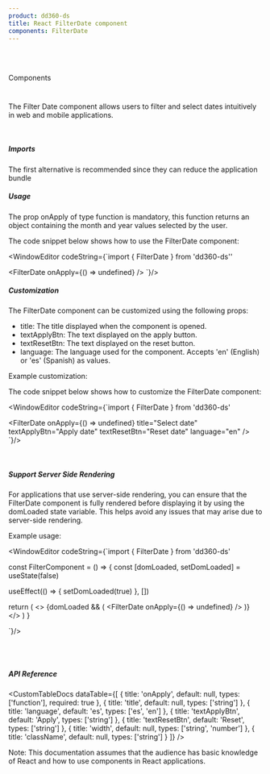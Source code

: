```yaml
---
product: dd360-ds
title: React FilterDate component
components: FilterDate
---
```


<br id='top' />
<br />

<Label>Components</Label>

# <HeaderDocCustom title="Filter Date" pathUrl="components-filterdate--filter-date" />


The Filter Date component allows users to filter and select dates intuitively in web and mobile applications.

<br />

##### <span name="floating-nav">Imports</span>

The first alternative is recommended since they can reduce the application bundle

<WindowEditor codeString="import FilterDate from 'dd360-ds/FilterDate'" />
<WindowEditor codeString="import { FilterDate } from 'dd360-ds'" />

##### <span name="floating-nav">Usage</span>

The prop onApply of type function is mandatory, this function returns an object containing the month and year values selected by the user.

<Playground>
  <FilterDateCustom />
</Playground>

The code snippet below shows how to use the FilterDate component:

<WindowEditor
    codeString={`import { FilterDate } from 'dd360-ds''

<FilterDate
  onApply={() => undefined}
/>
`}/>


##### <span name="floating-nav">Customization</span>

<span className="font-semibold" >The FilterDate component can be customized using the following props:</span>
 - title: The title displayed when the component is opened.
 - textApplyBtn: The text displayed on the apply button.
 - textResetBtn: The text displayed on the reset button.
 - language: The language used for the component. Accepts 'en' (English) or 'es' (Spanish) as values.

Example customization:

<Playground>
  <FilterDateCustom
    title="Select date"
    textApplyBtn="Apply date"
    textResetBtn="Reset date"
    language="en"
  />
</Playground>

The code snippet below shows how to customize the FilterDate component:

<WindowEditor
    codeString={`import { FilterDate } from 'dd360-ds'

<FilterDate
  onApply={() => undefined}
  title="Select date"
  textApplyBtn="Apply date"
  textResetBtn="Reset date"
  language="en"
/>
`}/>


<br />

##### <span name="floating-nav">Support Server Side Rendering</span>

For applications that use server-side rendering, you can ensure that the FilterDate component is fully rendered before displaying it by using the domLoaded state variable. 
This helps avoid any issues that may arise due to server-side rendering.

Example usage:

<WindowEditor
    codeString={`import { FilterDate } from 'dd360-ds'

const FilterComponent = () => {
  const [domLoaded, setDomLoaded] = useState<boolean>(false)

  useEffect(() => {
    setDomLoaded(true)
  }, [])

  return (
    <>
      {domLoaded && (
         <FilterDate
            onApply={() => undefined}
          />
      )}
    </>
  )
}

 `}/>

<br />
<br />

##### <span name="floating-nav">API Reference</span>

<CustomTableDocs
  dataTable={[
    { title: 'onApply', default: null, types: ['function'], required: true },
    { title: 'title', default: null, types: ['string'] },
    { title: 'language', default: 'es', types: ['es', 'en'] },
    { title: 'textApplyBtn', default: 'Apply', types: ['string'] },
    { title: 'textResetBtn', default: 'Reset', types: ['string'] },
    { title: 'width', default: null, types: ['string', 'number'] },
    { title: 'className', default: null, types: ['string'] }
  ]}
/>

Note: This documentation assumes that the audience has basic knowledge of React
and how to use components in React applications.

<BackAndForwardController />